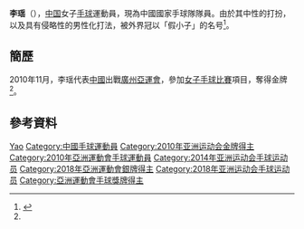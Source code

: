 {{Otheruses|李瑤}}
{{Infobox handball biography
| name                = 李瑶
| image               = 
| fullname            =
| nationality         = {{PRC}}
| birth_date          = {{Birth date and age|1992|6|7}}<ref name="廣州亞運">[http://www.gz2010.cn/info/CHN_CHN/ZB/ZBB101A_HB@@@@@@@@@@@@@@@CHN_number=200827.html 2010年廣州亞運會官方網站 手球 - 李瑶 - 简历]</ref>
| birth_place         = {{CHN}}[[安徽省|安徽省]]
| height              = {{height|m=1.72}}<ref name="廣州亞運"/>
| weight              = {{weight|kg=61}}<ref name="廣州亞運"/>
| position            = 
| nickname            =
| currentclub         = 
| clubnumber          = 
| youthyears          = 
| youthclubs          = 
| years               = 
| clubs               = 
| nationalyears       = 
| nationalteam        = 
| nationalcaps(goals) = 
| title               =
| titleyears          =
| titleplace          =
| ntupdate            = 
| medaltable          = 
{{MedalCompetition | [[亞洲運動會|亞洲運動會]]}}
{{MedalGold | [[2010年亞洲運動會|2010年 廣州]] | [[2010年亞洲運動會手球比賽|女子隊際]]}}
}}
'''李瑶'''（{{bd|1992年|6月7日|catIdx=L}}），[[中国|中国]]女子[[手球|手球]]運動員，現為中國國家手球隊隊員。由於其中性的打扮，以及具有侵略性的男性化打法，被外界冠以「假小子」的名号<ref>{{cite news|title=“假小子”李瑶引手球热潮 热情粉丝专门建贴吧|url=http://sports.sohu.com/20091210/n268855660.shtml|newspaper=搜狐体育|date=2009-12-10|accessdate=2012-03-19|archive-date=2018-09-13|archive-url=https://web.archive.org/web/20180913150423/http://sports.sohu.com/20091210/n268855660.shtml|dead-url=no}}</ref>。

== 簡歷 ==
2010年11月，李瑶代表[[2010年亞洲運動會中國代表團|中國]]出戰[[廣州|廣州]][[2010年亞洲運動會|亞運會]]，參加[[2010年亞洲運動會手球比賽|女子手球比賽]]項目，奪得金牌<ref name="廣州亞運"/>。

== 參考資料 ==
{{Reflist}}

{{2011年世界女子手球錦標賽中國國家女子手球隊}}
{{2013年世界女子手球錦標賽中國國家女子手球隊}}
{{2015年世界女子手球锦标赛中国国家女子手球队}}

{{Authority control}}
{{DEFAULTSORT:LI, Yao}}
[[Category:李姓|Yao]]
[[Category:中國手球運動員|Category:中國手球運動員]]
[[Category:2010年亚洲运动会金牌得主|Category:2010年亚洲运动会金牌得主]]
[[Category:2010年亞洲運動會手球運動員|Category:2010年亞洲運動會手球運動員]]
[[Category:2014年亚洲运动会手球运动员|Category:2014年亚洲运动会手球运动员]]
[[Category:2018年亞洲運動會銀牌得主|Category:2018年亞洲運動會銀牌得主]]
[[Category:2018年亚洲运动会手球运动员|Category:2018年亚洲运动会手球运动员]]
[[Category:亞洲運動會手球獎牌得主|Category:亞洲運動會手球獎牌得主]]